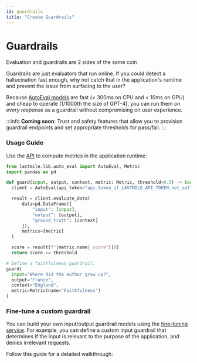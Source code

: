 ```yaml
---
id: guardrails
title: "Create Guardrails"
---
```




# Guardrails

Evaluation and guardrails are 2 sides of the same coin

Guardrails are just evaluators that run online. If you could detect a hallucination fast enough, why not catch that in the application's runtime
and prevent the issue from surfacing to the user?

Because [AutoEval models](/autoeval/models) are fast (< 300ms on CPU and < 10ms on GPU) and cheap to operate (1/1000th the size of GPT-4), you can run them
*on every response* as a guardrail without compromising on user experience.

:::info
**Coming soon**: Trust and safety features that allow you to provision guardrail endpoints and set appropriate thresholds for pass/fail.
:::

### Usage Guide

Use the [API](/category/api) to compute metrics in the application runtime: 

<Tabs groupId="guardrail">
  <TabItem value="python">
  
  ```python
from lastmile.lib.auto_eval import AutoEval, Metric
import pandas as pd

def guard(input, output, context, metric: Metric, threshold=0.5) -> bool:
    client = AutoEval(api_token="api_token_if_LASTMILE_API_TOKEN_not_set")

    result = client.evaluate_data(
        data=pd.DataFrame({
            "input": [input],
            "output": [output],
            "ground_truth": [context]
        }),
        metrics=[metric]
    )

    score = result[f"{metric.name}_score"][0]
    return score >= threshold

# Define a faithfulness guardrail:
guard(
    input="Where did the author grow up?",
    output="France",
    context="England",
    metric=Metric(name="Faithfulness")
)
```

</TabItem>
</Tabs>

### Fine-tune a custom guardrail
You can build your own input/output guardrail models using the [fine-tuning service](/autoeval/fine-tune).
For example, you can define a custom input guardrail that determines if the input is relevant to the purpose of the application,
and denies irrelevant requests.

Follow this guide for a detailed walkthrough:

  <Card
    href="https://github.com/lastmile-ai/lastmile-docs/blob/main/cookbook/RAG_Guardrails.ipynb"
    title="Real-time guardrails"
    description="Build real-time guardrails in a RAG application using fine-tuned alBERTa 🍁 models."
    className="custom-card"
  />
